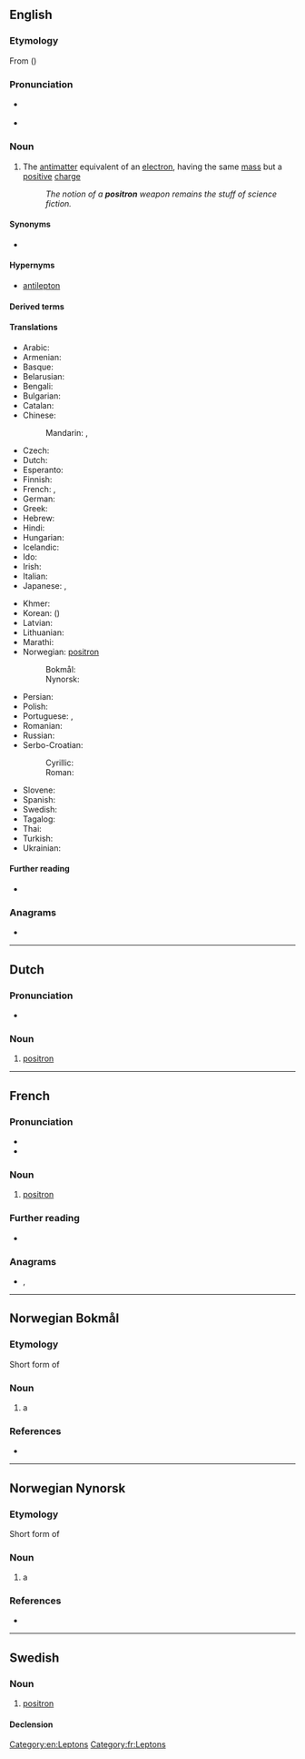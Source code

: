 {{also|Positron|positrón|pósitron}}
==English==

===Etymology===
From {{suffix|en|positive|tron}} ({{l|en|electron}})

===Pronunciation===
* {{a|UK}} {{IPA|/ˈpɒz.ɪ.tɹɒn/|lang=en}}
* {{a|US}} {{IPA|/ˈpɑ.zɪ.tɹɑn/|lang=en}}

===Noun===
{{en-noun}}

# {{lb|en|particle}} The [[antimatter]] equivalent of an [[electron]], having the same [[mass]] but a [[positive]] [[charge]]
#: ''The notion of a '''positron''' weapon remains the stuff of science fiction.''

====Synonyms====
* {{l|en|antielectron}}

====Hypernyms====
* [[antilepton]]

====Derived terms====
{{der3|lang=en|positron emission tomography|positronium|positronic|spositron}}

====Translations====
{{trans-top|positron}}
* Arabic: {{t|ar|بُوزِيتْرُون|m|tr=buzitrūn}}
* Armenian: {{t+|hy|պոզիտրոն}}
* Basque: {{t|eu|positroi}}
* Belarusian: {{t|be|пазітрон|m|tr=pazitrón|sc=Cyrl}}
* Bengali: {{t|bn|পজিট্রন|tr=pôjiţrôn|sc=Beng}}
* Bulgarian: {{t|bg|позитрон|m|tr=pozitrón|sc=Cyrl}}
* Catalan: {{t+|ca|positró|m}}
* Chinese:
*: Mandarin: {{t+|cmn|正電子|sc=Hani}}, {{t+|cmn|正电子|tr=zhèngdiànzǐ|sc=Hani}}
* Czech: {{t|cs|pozitron|m}}
* Dutch: {{t+|nl|positron}}
* Esperanto: {{t|eo|pozitrono}}
* Finnish: {{t+|fi|positroni}}
* French: {{t+|fr|positron|m}}, {{t+|fr|positon|m}}
* German: {{t+|de|Positron|n}}
* Greek: {{t+|el|ποζιτρόνιο|n}}
* Hebrew: {{t+|he|פוזיטרון|sc=Hebr}}
* Hindi: {{t|hi|धनाणु|sc=Deva}}
* Hungarian: {{t+|hu|pozitron}}
* Icelandic: {{t|is|jáeind|f}}
* Ido: {{t+|io|antielektrono}}
* Irish: {{t|ga|posatrón|m}}
* Italian: {{t+|it|positrone|m}}
* Japanese: {{t+|ja|陽電子|tr=ようでんし, yōdenshi|sc=Jpan}}, {{t|ja|ポジトロン|tr=pojitoron|sc=Jpan}}
{{trans-mid}}
* Khmer: {{t|km|វិជ្ជមានាណូ|tr=vijjea’mien-e-anoo|sc=Khmr}}
* Korean: {{t+|ko|양전자}} ({{t+|ko|陽電子}})
* Latvian: {{t|lv|pozitrons|m}}
* Lithuanian: {{t|lt|pozitronas|m}}
* Marathi: {{t|mr|धनाणू|tr=dhanāṇū|sc=Deva}}
* Norwegian: [[#Norwegian|positron]]
*: Bokmål: {{t|nb|positron}}
*: Nynorsk: {{t+|nn|positron}}
* Persian: {{t|fa|پوزیترون|tr=positron|sc=fa-Arab}}
* Polish: {{t|pl|pozyton|m}}
* Portuguese: {{qualifier|Brazil}} {{t+|pt|pósitron|m}}, {{qualifier|Portugal}} {{t+|pt|positrão|m}}
* Romanian: {{t+|ro|pozitron|m}}
* Russian: {{t+|ru|позитро́н|m}}
* Serbo-Croatian:
*: Cyrillic: {{t|sh|позитрон}}
*: Roman: {{t+|sh|pozitron|m}}
* Slovene: {{t+|sl|pozitron|m}}
* Spanish: {{t+|es|positrón|m}}
* Swedish: {{t+|sv|positron}}
* Tagalog: {{t|tl|tahasik}}
* Thai: {{t|th|โพซิตรอน}}
* Turkish: {{t+|tr|pozitron}}
* Ukrainian: {{t|uk|позитрон|m|tr=pozytrón|sc=Cyrl}}
{{trans-bottom}}

====Further reading====
* {{projectlink|wikipedia}}

===Anagrams===
* {{anagrams|en|a=inooprst|portions|sorption}}

[[Category:en:Leptons]]

----

==Dutch==
{{wikipedia|lang=nl}}

===Pronunciation===
* {{audio|Nl-positron.ogg|Audio|lang=nl}}

===Noun===
{{nl-noun|n|-:en|-}}

# {{lb|nl|physics}} [[#English|positron]]

----

==French==

===Pronunciation===
* {{fr-IPA|pôsitron}}
* {{audio|Fr-Paris--positron.ogg|Audio (Paris)|lang=fr}}

===Noun===
{{fr-noun|m}}

# {{lb|fr|particle}} [[positron#English|positron]]

===Further reading===
* {{R:TLFi}}

===Anagrams===
* {{l|fr|portions}}, {{l|fr|potirons}}

[[Category:fr:Leptons]]

----

==Norwegian Bokmål==
{{wikipedia|lang=no}}

===Etymology===
Short form of {{compound|nb|positiv|elektron}}

===Noun===
{{nb-noun-n3}}

# {{lb|nb|physics}} a {{l|en|positron}}

===References===
* {{R:The Bokmål Dictionary}}

----

==Norwegian Nynorsk==
{{wikipedia|lang=nn}}

===Etymology===
Short form of {{compound|nn|positiv|elektron}}

===Noun===
{{nn-noun-n1}}

# {{lb|nn|physics}} a {{l|en|positron}}

===References===
* {{R:The Nynorsk Dictionary}}

----

==Swedish==

===Noun===
{{sv-noun|c}}

# [[#English|positron]]

====Declension====
{{sv-infl-noun-c-er}}